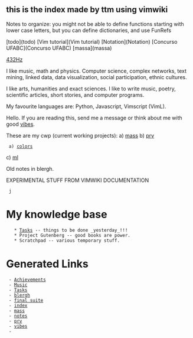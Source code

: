== this is the index made by ttm using vimwiki ==

Notes to organize:
you might not be able to define functions
starting with lower case letters, but you
can define dictionaries, and use FunRefs


[todo](todo)
[Vim tutorial](Vim tutorial)
[Notation](Notation)
[Concurso UFABC](Concurso UFABC)
[massa](massa)



[[432Hz]]


I like music, math and physics.
Computer science, complex networks,
text mining, linked data, data visualization, social participation,
ethnic cultures.

I like arts, humanities and exact sciences.
I like to write music, poetry, scientific articles, short stories, and
computer programs.

My favourite languages are:
Python, Javascript, Vimscript (VimL).

Hello. If you are reading this,
send me a message or think about me
with good [[vibes]].

These are my cwp (current working projects):
a) [[mass]]
b) [[prv]]
  a) [[colors]]
c) [[ml]]

Old notes in blergh.


EXPERIMENTAL STUFF FROM VIMWIKI DOCUMENTATION
  j
= My knowledge base =
    * [[Tasks]] -- things to be done _yesterday_!!!
    * Project Gutenberg -- good books are power.
    * Scratchpad -- various temporary stuff.

= Generated Links =
  - [[Achievements]]
  - [[Music]]
  - [[Tasks]]
  - [[blergh]]
  - [[final suite]]
  - [[index]]
  - [[mass]]
  - [[notes]]
  - [[prv]]
  - [[vibes]]
  - 
